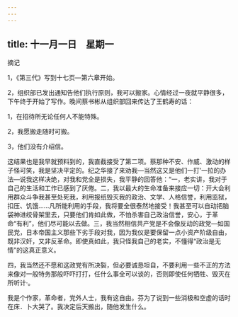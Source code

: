```yaml
---
---
---
```

title: 十一月一日　星期一
---




摘记

1，《第三代》写到十七页―第六章开始。

2，组织部已发出通知告他们执行原则，我可以搬家。心情经过一夜就平静很多，下午终于开始了写作。晚间蔡书彬从组织部回来传达了王鹤寿的话：

1，在招待所无论任何人不能特殊。

2，我愿搬走随时可搬。

3，他们没有介绍信。

这结果也是我早就预料到的，我直截接受了第二项。蔡那种不安、作威、激动的样子怪可笑，我是坚决平定的。纪之华接了来劝我―当然这又是他们一打’一拉的办法―说我这样决绝，对我和党全是损失，我平静的回答他：“一，老实讲，我对于自己的生活和工作已感到了厌倦。二，我以最大的生命准备来接应一切：开大会利用群众斗争我甚至处死我，利用报纸毁灭我的政治、文学、人格信誉，利用监狱，扣压、饥饿……凡所能利用的手段，我将要全很泰然地接受！我甚至可以自动把脑袋神进绞骨架里去，只要他们肯如此做，不怕杀害自己政治信誉，安心，于革命“有利”，他们尽可能以去做。三，我当然相信共产党是不会像反动的政党―如国民党，日本帝国主义那些下劣手段对我，因为我仪是要保留一点小资产阶级自由，既非汉奸，又非反革命。即使真如此，我只怪我自己的老实，不懂得“政治是无情”的这真正意义。

四，我当然还不愿和这政党有所决裂，但必要诚恳坦自，不要利用一些不正的方法来像对一般特务那般吓吓打打，任什么事全可以谈的，否则即使任何牺牲、毁灭在所听计·。

我是个作家，革命者，党外人士，我有这自由。芬为了说到一些消极和空虚的话时在床．卜大哭了。我决定后天搬出，随他发生什么。